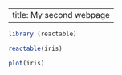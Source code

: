 
------
title: My second webpage
------

```r
library (reactable)
```


```r
reactable(iris)
```

```r
plot(iris)
```
